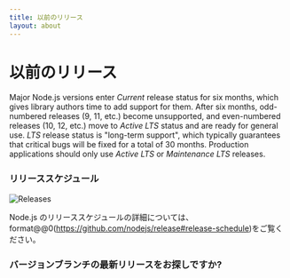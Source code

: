 ```yaml
---
title: 以前のリリース
layout: about
---
```


# 以前のリリース

Major Node.js versions enter *Current* release status for six months, which gives library authors time to add support for them.
After six months, odd-numbered releases (9, 11, etc.) become unsupported, and even-numbered releases (10, 12, etc.) move to *Active LTS* status and are ready for general use.
*LTS* release status is "long-term support", which typically guarantees that critical bugs will be fixed for a total of 30 months.
Production applications should only use *Active LTS* or *Maintenance LTS* releases.

### リリーススケジュール

![Releases](https://raw.githubusercontent.com/nodejs/Release/main/schedule.svg?sanitize=true)

Node.js のリリーススケジュールの詳細については、format@@0(https://github.com/nodejs/release#release-schedule)をご覧ください。

### バージョンブランチの最新リリースをお探しですか?

<DownloadReleasesTable />

